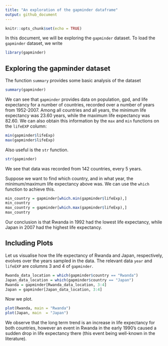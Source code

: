 ```yaml
---
title: "An exploration of the gapminder dataframe"
output: github_document
---
```


```r
knitr::opts_chunk$set(echo = TRUE)
```
In this document, we will be exploring the `gapminder` dataset. To load the `gapminder` dataset, we write
```r
library(gapminder)
```
## Exploring the gapminder dataset

The function `summary` provides some basic analysis of the dataset
```r
summary(gapminder)
```
We can see that `gapminder` provides data on population, gpd, and life expectancy for a number of countries, recorded over a number of years from 1952-2007. Among all countries and all years, the minimum life expectancy was 23.60 years, while the maximum life expectancy was 82.60. We can also obtain this information by the `max` and `min` functions on the `lifeEXP` column:
```r
min(gapminder$lifeExp)
max(gapminder$lifeExp)
```
Also useful is the `str` function.
```r
str(gapminder)
```
We see that data was recorded from 142 countries, every 5 years.

Suppose we want to find which country, and in what year, the minimum/maximum life expectancy above was. We can use the `which` function to achieve this. 
```r
min_country = gapminder[which.min(gapminder$lifeExp),]
min_country
max_country = gapminder[which.max(gapminder$lifeExp),]
max_country
```

Our conclusion is that Rwanda in 1992 had the lowest life expectancy, while Japan in 2007 had the highest life expectancy.

## Including Plots

Let us visualise how the life expectancy of Rwanda and Japan, respectively, evolves over the years sampled in the data. The relevant data `year` and `lifeEXP` are columns 3 and 4 of `gapminder`.
```r
Rwanda_data_location = which(gapminder$country == "Rwanda")
Japan_data_location = which(gapminder$country == "Japan")
Rwanda = gapminder[Rwanda_data_location, 3:4]
Japan = gapminder[Japan_data_location, 3:4]
```
Now we plot.
```r
plot(Rwanda, main = "Rwanda")
plot(Japan, main  = "Japan")
```

We observe that the long term trend is an increase in life expectancy for both countries, however an event in Rwanda in the early 1990's caused a sudden drop in life expectancy there (this event being well-known in the literature).
